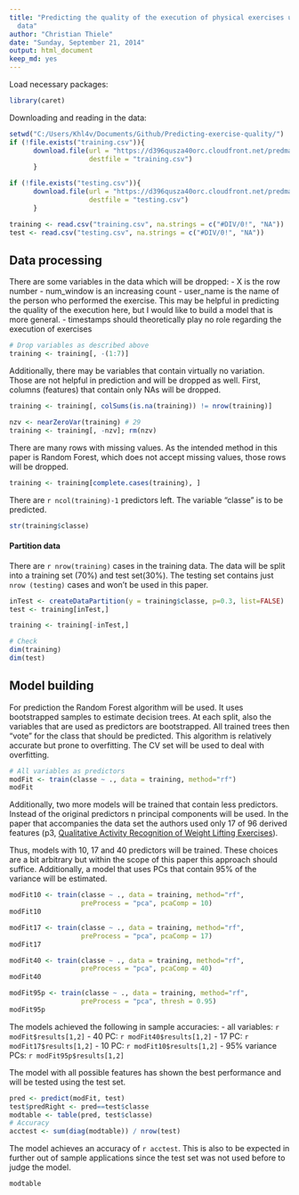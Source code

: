 ```yaml
---
title: "Predicting the quality of the execution of physical exercises using measurement
  data"
author: "Christian Thiele"
date: "Sunday, September 21, 2014"
output: html_document
keep_md: yes
---
```


Load necessary packages:
```r
library(caret)
```

Downloading and reading in the data:

```r
setwd("C:/Users/Khl4v/Documents/Github/Predicting-exercise-quality/")
if (!file.exists("training.csv")){
      download.file(url = "https://d396qusza40orc.cloudfront.net/predmachlearn/pml-training.csv", 
                    destfile = "training.csv")
      }

if (!file.exists("testing.csv")){
      download.file(url = "https://d396qusza40orc.cloudfront.net/predmachlearn/pml-testing.csv", 
                    destfile = "testing.csv")
      }

training <- read.csv("training.csv", na.strings = c("#DIV/0!", "NA"))
test <- read.csv("testing.csv", na.strings = c("#DIV/0!", "NA"))
```

## Data processing
There are some variables in the data which will be dropped:
- X is the row number
- num_window is an increasing count
- user_name is the name of the person who performed the exercise. This may be helpful in predicting the quality of the execution here, but I would like to build a model that is more general.
- timestamps should theoretically play no role regarding the execution of exercises

```r
# Drop variables as described above
training <- training[, -(1:7)]
```

Additionally, there may be variables that contain virtually no variation. Those are not helpful in prediction and will be dropped as well. First, columns (features) that contain only NAs will be dropped.

```r
training <- training[, colSums(is.na(training)) != nrow(training)]

nzv <- nearZeroVar(training) # 29
training <- training[, -nzv]; rm(nzv)
```

There are many rows with missing values. As the intended method in this paper is Random Forest, which does not accept missing values, those rows will be dropped.

```r
training <- training[complete.cases(training), ]
```

There are `r ncol(training)-1` predictors left. The variable "classe" is to be predicted.

```r
str(training$classe)
```

#### Partition data
There are `r nrow(training)` cases in the training data. The data will be split into a training set (70%) and test set(30%). The testing set contains just `nrow (testing)` cases and won't be used in this paper.

```r
inTest <- createDataPartition(y = training$classe, p=0.3, list=FALSE)
test <- training[inTest,]

training <- training[-inTest,]

# Check
dim(training)
dim(test)
```

## Model building
For prediction the Random Forest algorithm will be used. It uses bootstrapped samples to estimate decision trees. At each split, also the variables that are used as predictors are bootstrapped. All trained trees then "vote" for the class that should be predicted. This algorithm is relatively accurate but prone to overfitting. The CV set will be used to deal with overfitting.

```r
# All variables as predictors
modFit <- train(classe ~ ., data = training, method="rf")
modFit
```

Additionally, two more models will be trained that contain less predictors. Instead of the original predictors n principal components will be used. In the paper that accompanies the data set the authors used only 17 of 96 derived features (p3, [Qualitative Activity Recognition of Weight Lifting Exercises](http://groupware.les.inf.puc-rio.br/public/papers/2013.Velloso.QAR-WLE.pdf)). 

Thus, models with 10, 17 and 40 predictors will be trained. These choices are a bit arbitrary but within the scope of this paper this approach should suffice. Additionally, a model that uses PCs that contain 95% of the variance will be estimated.

```r
modFit10 <- train(classe ~ ., data = training, method="rf", 
                  preProcess = "pca", pcaComp = 10)
modFit10

modFit17 <- train(classe ~ ., data = training, method="rf", 
                  preProcess = "pca", pcaComp = 17)
modFit17

modFit40 <- train(classe ~ ., data = training, method="rf", 
                  preProcess = "pca", pcaComp = 40)
modFit40

modFit95p <- train(classe ~ ., data = training, method="rf", 
                  preProcess = "pca", thresh = 0.95)
modFit95p
```

The models achieved the following in sample accuracies:
- all variables: `r modFit$results[1,2]`
- 40 PC: `r modFit40$results[1,2]`
- 17 PC: `r modFit17$results[1,2]`
- 10 PC: `r modFit10$results[1,2]`
- 95% variance PCs: `r modFit95p$results[1,2]`

The model with all possible features has shown the best performance and will be tested using the test set.

```r
pred <- predict(modFit, test)
test$predRight <- pred==test$classe
modtable <- table(pred, test$classe)
# Accuracy
acctest <- sum(diag(modtable)) / nrow(test)
```

The model achieves an accuracy of `r acctest`. This is also to be expected in further out of sample applications since the test set was not used before to judge the model. 

```r
modtable
```